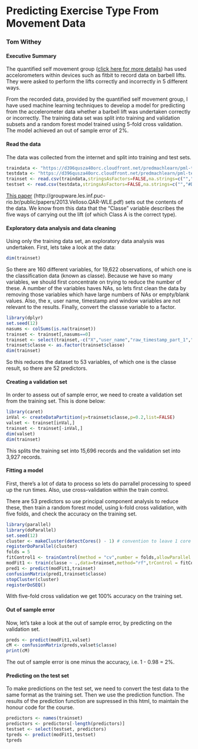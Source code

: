 # Predicting Exercise Type From Movement Data

### Tom Withey

#### Executive Summary

The quantified self movement group ([click here for more details](http://groupware.les.inf.puc-rio.br/har)) has used accelorometers within devices such as fitbit to record data on barbell lifts. They were asked to perform the lifts correctly and incorrectly in 5 different ways. 

From the recorded data, provided by the quantified self movement group, I have used machine learning techniques to develop a model for predicting from the accelerometer data whether a barbell lift was undertaken correctly or incorrectly. The training data set was split into training and validation subsets and a random forest model trained using 5-fold cross validation. The model achieved an out of sample error of 2%.

#### Read the data

The data was collected from the internet and split into training and test sets.

```r
traindata <- "https://d396qusza40orc.cloudfront.net/predmachlearn/pml-training.csv"
testdata <- "https://d396qusza40orc.cloudfront.net/predmachlearn/pml-testing.csv"
trainset <- read.csv(traindata,stringsAsFactors=FALSE,na.strings=c("","#DIV/0!","NA"))
testset <- read.csv(testdata,stringsAsFactors=FALSE,na.strings=c("","#DIV/0!","NA"))
```

[This paper](http://groupware.les.inf.puc-rio.br/public/papers/2013.Velloso.QAR-WLE.pdf) (http://groupware.les.inf.puc-rio.br/public/papers/2013.Velloso.QAR-WLE.pdf) sets out the contents of the data. We know from this data that the "Classe" variable describes the five ways of carrying out the lift (of which Class A is the correct type).

#### Exploratory data analysis and data cleaning

Using only the training data set, an exploratory data analysis was undertaken. First, lets take a look at the data:

```r
dim(trainset)
```

So there are 160 different variables, for 19,622 observations, of which one is the classification data (known as classe). Because we have so many variables, we should first concentrate on trying to reduce the number of these. A number of the variables haves NAs, so lets first clean the data by removing those variables which have large numbers of NAs or empty/blank values. Also, the x, user name, timestamp and window variables are not relevant to the results. Finally, convert the classse variable to a factor.

```r
library(dplyr)
set.seed(12)
nasums <- colSums(is.na(trainset))
trainset <- trainset[,nasums==0]
trainset <- select(trainset,-c("X","user_name","raw_timestamp_part_1","raw_timestamp_part_2","cvtd_timestamp","new_window","num_window"))
trainset$classe <- as.factor(trainset$classe)
dim(trainset)
```

So this reduces the dataset to 53 variables, of which one is the classe result, so there are 52 predictors.

#### Creating a validation set

In order to assess out of sample error, we need to create a validation set from the training set. This is done below:

```r
library(caret)
inVal <- createDataPartition(y=trainset$classe,p=0.2,list=FALSE)
valset <- trainset[inVal,]
trainset <- trainset[-inVal,]
dim(valset)
dim(trainset)
```

This splits the training set into 15,696 records and the validation set into 3,927 records.

#### Fitting a model

First, there's a lot of data to process so lets do parrallel processing to speed up the run times. Also, use cross-validation within the train control.

There are 53 predictors so use principal component analysis to reduce these, then train a random forest model, using k-fold cross validation, with five folds, and check the accuracy on the training set.


```r
library(parallel)
library(doParallel)
set.seed(12)
cluster <- makeCluster(detectCores() - 1) # convention to leave 1 core for OS
registerDoParallel(cluster)
folds = 5
fitControl1 <- trainControl(method = "cv",number = folds,allowParallel = TRUE)
modFit1 <- train(classe ~ .,data=trainset,method="rf",trControl = fitControl1,preProcess="pca")
pred1 <- predict(modFit1,trainset)
confusionMatrix(pred1,trainset$classe)
stopCluster(cluster)
registerDoSEQ()
```

With five-fold cross validation we get 100% accuracy on the training set.

#### Out of sample error 
 
Now, let's take a look at the out of sample error, by predicting on the validation set.

```r
preds <- predict(modFit1,valset)
cM <- confusionMatrix(preds,valset$classe)
print(cM)
```

The out of sample error is one minus the accuracy, i.e. 1 - 0.98 = 2%. 
 
#### Predicting on the test set

To make predictions on the test set, we need to convert the test data to the same format as the training set. Then we use the prediction function. The results of the prediction function are supressed in this html, to maintain the honour code for the course.

```r
predictors <- names(trainset)
predictors <- predictors[-length(predictors)]
testset <- select(testset, predictors)
tpreds <- predict(modFit1,testset)
tpreds
```